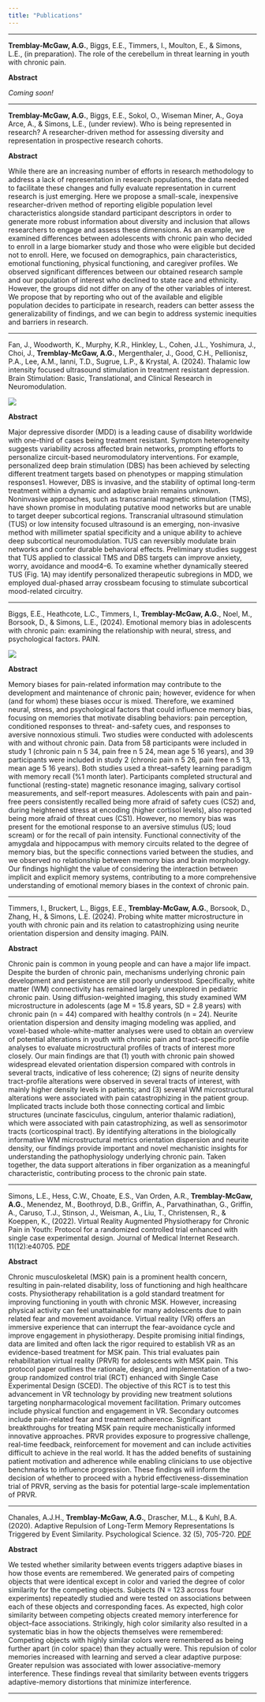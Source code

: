 ```yaml
---
title: "Publications"
---
```

***

__Tremblay-McGaw, A.G.__, Biggs, E.E., Timmers, I., Moulton, E., & Simons, L.E., (in preparation). The role of the cerebellum in threat learning in youth with chronic pain.

__Abstract__

_Coming soon!_

***


__Tremblay-McGaw, A.G.__, Biggs, E.E., Sokol, O., Wiseman Miner, A., Goya Arce, A., & Simons, L.E., (under review). Who is being represented in research? A researcher-driven method for assessing diversity and representation in prospective research cohorts.

__Abstract__

While there are an increasing number of efforts in research methodology to address a lack of representation in research populations, the data needed to facilitate these changes and fully evaluate representation in current research is just emerging. Here we propose a small-scale, inexpensive researcher-driven method of reporting eligible population level characteristics alongside standard participant descriptors in order to generate more robust information about diversity and inclusion that allows researchers to engage and assess these dimensions. As an example, we examined differences between adolescents with chronic pain who decided to enroll in a large biomarker study and those who were eligible but decided not to enroll. Here, we focused on demographics, pain characteristics, emotional functioning, physical functioning, and caregiver profiles. We observed significant differences between our obtained research sample and our population of interest who declined to state race and ethnicity. However, the groups did not differ on any of the other variables of interest. We propose that by reporting who out of the available and eligible population decides to participate in research, readers can better assess the generalizability of findings, and we can begin to address systemic inequities and barriers in research.

***


Fan, J., Woodworth, K., Murphy, K.R., Hinkley, L., Cohen, J.L., Yoshimura, J.,  Choi, J., __Tremblay-McGaw, A.G.__, Mergenthaler, J., Good, C.H., Pellionisz, P.A., Lee, A.M., Ianni, T.D., Sugrue, L.P., & Krystal, A. (2024). Thalamic low intensity focused ultrasound stimulation in treatment resistant depression. Brain Stimulation: Basic, Translational, and Clinical Research in Neuromodulation.

![](pdfs/FocusedUltrasound.JPEG)

__Abstract__

Major depressive disorder (MDD) is a leading cause of disability worldwide with one-third of cases being treatment resistant. Symptom heterogeneity suggests variability across affected brain networks, prompting efforts to personalize circuit-based neuromodulatory interventions. For example, personalized deep brain stimulation (DBS) has been achieved by selecting different treatment targets based on phenotypes or mapping stimulation responses1. However, DBS is invasive, and the stability of optimal long-term treatment within a dynamic and adaptive brain remains unknown. Noninvasive approaches, such as transcranial magnetic stimulation (TMS), have shown promise in modulating putative mood networks but are unable to target deeper subcortical regions.
Transcranial ultrasound stimulation (TUS) or low intensity focused ultrasound is an emerging, non-invasive method with millimeter spatial specificity and a unique ability to achieve deep subcortical neuromodulation. TUS can reversibly modulate brain networks and confer durable behavioral effects. Preliminary studies suggest that TUS applied to classical TMS and DBS targets can improve anxiety, worry, avoidance and mood4–6. To examine whether dynamically steered TUS (Fig. 1A) may identify personalized therapeutic subregions in MDD, we employed dual-phased array crossbeam focusing to stimulate subcortical mood-related circuitry.

***


Biggs, E.E., Heathcote, L.C., Timmers, I., __Tremblay-McGaw, A.G.__, Noel, M., Borsook, D., & Simons, L.E., (2024). Emotional memory bias in adolescents with chronic pain: examining the relationship with neural, stress,
and psychological factors. PAIN.

![](pdfs/MemoryBias.JPEG)

__Abstract__

Memory biases for pain-related information may contribute to the development and maintenance of chronic pain; however, evidence for when (and for whom) these biases occur is mixed. Therefore, we examined neural, stress, and psychological factors that could influence memory bias, focusing on memories that motivate disabling behaviors: pain perception, conditioned responses to threat- and-safety cues, and responses to aversive nonnoxious stimuli. Two studies were conducted with adolescents with and without chronic pain. Data from 58 participants were included in study 1 (chronic pain n 5 34, pain free n 5 24, mean age 5 16 years), and 39 participants were included in study 2 (chronic pain n 5 26, pain free n 5 13, mean age 5 16 years). Both studies used a threat–safety learning paradigm with memory recall (%1 month later). Participants completed structural and functional (resting-state) magnetic resonance imaging, salivary cortisol measurements, and self-report measures. Adolescents with pain and pain-free peers consistently recalled being more afraid of safety cues (CS2) and, during heightened stress at encoding (higher cortisol levels), also reported being more afraid of threat cues (CS1). However, no memory bias was present for the emotional response to an aversive stimulus (US; loud scream) or for the recall of pain intensity. Functional connectivity of the amygdala and hippocampus with memory circuits related to the degree of memory bias, but the specific connections varied between the studies, and we observed no relationship between memory bias and brain morphology. Our findings highlight the value of considering the interaction between implicit and explicit memory systems, contributing to a more comprehensive understanding of emotional memory biases in the context of chronic pain.

***


Timmers, I., Bruckert, L., Biggs, E.E., __Tremblay-McGaw, A.G.__, Borsook, D., Zhang, H., & Simons, L.E. (2024). Probing white matter microstructure in youth with chronic pain and its relation to catastrophizing using neurite orientation dispersion and density imaging. PAIN.

__Abstract__

Chronic pain is common in young people and can have a major life impact. Despite the burden of chronic pain, mechanisms underlying chronic pain development and persistence are still poorly understood. Specifically, white matter (WM) connectivity has remained largely unexplored in pediatric chronic pain. Using diffusion-weighted imaging, this study examined WM microstructure in adolescents (age M = 15.8 years, SD = 2.8 years) with chronic pain (n = 44) compared with healthy controls (n = 24). Neurite orientation dispersion and density imaging modeling was applied, and voxel-based whole-white-matter analyses were used to obtain an overview of potential alterations in youth with chronic pain and tract-specific profile analyses to evaluate microstructural profiles of tracts of interest more closely. Our main findings are that (1) youth with chronic pain showed widespread elevated orientation dispersion compared with controls in several tracts, indicative of less coherence; (2) signs of neurite density tract-profile alterations were observed in several tracts of interest, with mainly higher density levels in patients; and (3) several WM microstructural alterations were associated with pain catastrophizing in the patient group. Implicated tracts include both those connecting cortical and limbic structures (uncinate fasciculus, cingulum, anterior thalamic radiation), which were associated with pain catastrophizing, as well as sensorimotor tracts (corticospinal tract). By identifying alterations in the biologically informative WM microstructural metrics orientation dispersion and neurite density, our findings provide important and novel mechanistic insights for understanding the pathophysiology underlying chronic pain. Taken together, the data support alterations in fiber organization as a meaningful characteristic, contributing process to the chronic pain state.

***


Simons, L.E., Hess, C.W., Choate, E.S., Van Orden, A.R., __Tremblay-McGaw, A.G.__, Menendez, M., Boothroyd, D.B., Griffin, A., Parvathinathan, G., Griffin, A., Caruso, T.J., Stinson, J., Weisman, A., Liu, T., Christensen, R., & Koeppen, K., (2022). Virtual Reality Augmented Physiotherapy for Chronic Pain in Youth: Protocol for a randomized controlled trial enhanced with single case experimental design. Journal of Medical Internet Research. 11(12):e40705.
[PDF](pdfs/SimonsEtal2022.pdf)

__Abstract__

Chronic musculoskeletal (MSK) pain is a prominent health concern, resulting in pain-related disability, loss of functioning and high healthcare costs. Physiotherapy rehabilitation is a gold standard treatment for improving functioning in youth with chronic MSK. However, increasing physical activity can feel unattainable for many adolescents due to pain related fear and movement avoidance. Virtual reality (VR) offers an immersive experience that can interrupt the fear-avoidance cycle and improve engagement in physiotherapy. Despite promising initial findings, data are limited and often lack the rigor required to establish VR as an evidence-based treatment for MSK pain. This trial evaluates pain rehabilitation virtual reality (PRVR) for adolescents with MSK pain. This protocol paper outlines the rationale, design, and implementation of a two-group randomized control trial (RCT) enhanced with Single Case Experimental Design (SCED). The objective of this RCT is to test this advancement in VR technology by providing new treatment solutions targeting nonpharmacological movement facilitation. Primary outcomes include physical function and engagement in VR. Secondary outcomes include pain-related fear and treatment adherence. Significant breakthroughs for treating MSK pain require mechanistically informed innovative approaches. PRVR provides exposure to progressive challenge, real-time feedback, reinforcement for movement and can include activities difficult to achieve in the real world. It has the added benefits of sustaining patient motivation and adherence while enabling clinicians to use objective benchmarks to influence progression. These findings will inform the decision of whether to proceed with a hybrid effectiveness-dissemination trial of PRVR, serving as the basis for potential large-scale implementation of PRVR.

***


Chanales, A.J.H., __Tremblay-McGaw, A.G.__, Drascher, M.L., & Kuhl, B.A. (2020). Adaptive Repulsion of Long-Term Memory Representations Is Triggered by Event Similarity. Psychological Science. 32 (5), 705-720. [PDF](pdfs/ChanalesEtal2021.pdf)

__Abstract__

We tested whether similarity between events triggers adaptive biases in how those events are remembered. We generated pairs of competing objects that were identical except in color and varied the degree of color similarity for the competing objects. Subjects (N = 123 across four experiments) repeatedly studied and were tested on associations between each of these objects and corresponding faces. As expected, high color similarity between competing objects created memory interference for object–face associations. Strikingly, high color similarity also resulted in a systematic bias in how the objects themselves were remembered: Competing objects with highly similar colors were remembered as being further apart (in color space) than they actually were. This repulsion of color memories increased with learning and served a clear adaptive purpose: Greater repulsion was associated with lower associative-memory interference. These findings reveal that similarity between events triggers adaptive-memory distortions that minimize interference.

***
